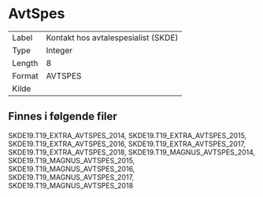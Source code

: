 
# AvtSpes

| | |
|----|----|
| Label    | Kontakt hos avtalespesialist (SKDE) |
| Type     | Integer |
| Length   | 8    |
| Format   | AVTSPES |
| Kilde    |   |

## Finnes i følgende filer

SKDE19.T19_EXTRA_AVTSPES_2014, SKDE19.T19_EXTRA_AVTSPES_2015, SKDE19.T19_EXTRA_AVTSPES_2016, SKDE19.T19_EXTRA_AVTSPES_2017, SKDE19.T19_EXTRA_AVTSPES_2018, SKDE19.T19_MAGNUS_AVTSPES_2014, SKDE19.T19_MAGNUS_AVTSPES_2015, SKDE19.T19_MAGNUS_AVTSPES_2016, SKDE19.T19_MAGNUS_AVTSPES_2017, SKDE19.T19_MAGNUS_AVTSPES_2018

